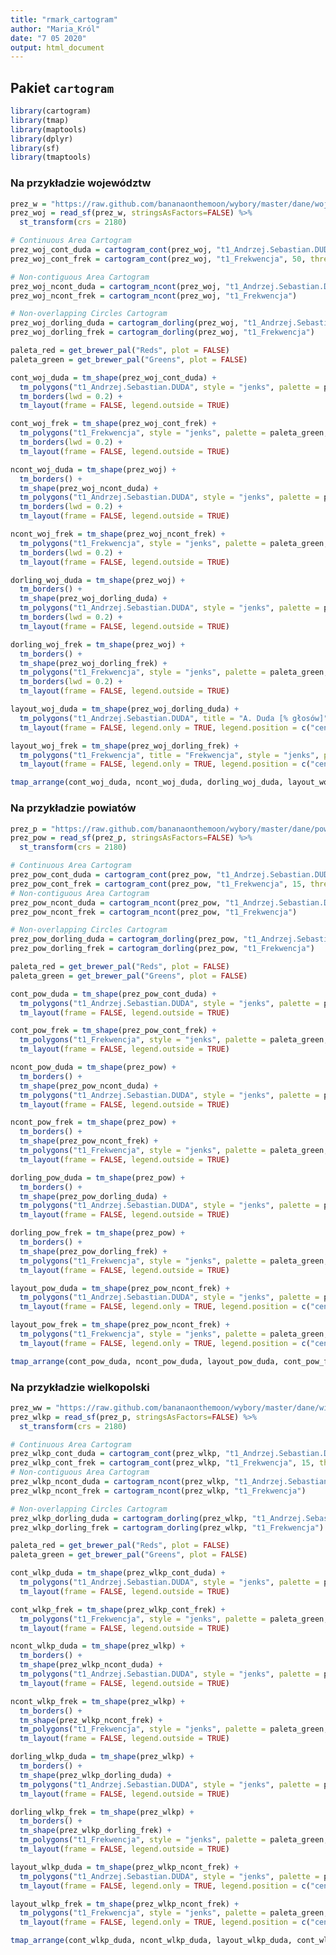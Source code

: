 ```yaml
---
title: "rmark_cartogram"
author: "Maria_Król"
date: "7 05 2020"
output: html_document
---
```


## Pakiet `cartogram`

```r

library(cartogram)
library(tmap)
library(maptools)
library(dplyr)
library(sf)
library(tmaptools)

```

### Na przykładzie województw
```r

prez_w = "https://raw.github.com/bananaonthemoon/wybory/master/dane/wojewodztwa.gpkg"
prez_woj = read_sf(prez_w, stringsAsFactors=FALSE) %>%
  st_transform(crs = 2180)

```

```r

# Continuous Area Cartogram
prez_woj_cont_duda = cartogram_cont(prez_woj, "t1_Andrzej.Sebastian.DUDA", 8)
prez_woj_cont_frek = cartogram_cont(prez_woj, "t1_Frekwencja", 50, threshold = 0.1)

# Non-contiguous Area Cartogram
prez_woj_ncont_duda = cartogram_ncont(prez_woj, "t1_Andrzej.Sebastian.DUDA")
prez_woj_ncont_frek = cartogram_ncont(prez_woj, "t1_Frekwencja")

# Non-overlapping Circles Cartogram
prez_woj_dorling_duda = cartogram_dorling(prez_woj, "t1_Andrzej.Sebastian.DUDA")
prez_woj_dorling_frek = cartogram_dorling(prez_woj, "t1_Frekwencja")

```

```r

paleta_red = get_brewer_pal("Reds", plot = FALSE)
paleta_green = get_brewer_pal("Greens", plot = FALSE)

```

```r

cont_woj_duda = tm_shape(prez_woj_cont_duda) + 
  tm_polygons("t1_Andrzej.Sebastian.DUDA", style = "jenks", palette = paleta_red, lwd = 0.01, legend.show = FALSE) +
  tm_borders(lwd = 0.2) +
  tm_layout(frame = FALSE, legend.outside = TRUE)

cont_woj_frek = tm_shape(prez_woj_cont_frek) + 
  tm_polygons("t1_Frekwencja", style = "jenks", palette = paleta_green, lwd = 0.01, legend.show = FALSE) +
  tm_borders(lwd = 0.2) +
  tm_layout(frame = FALSE, legend.outside = TRUE)

```

```r

ncont_woj_duda = tm_shape(prez_woj) + 
  tm_borders() + 
  tm_shape(prez_woj_ncont_duda) + 
  tm_polygons("t1_Andrzej.Sebastian.DUDA", style = "jenks", palette = paleta_red, lwd = 0.01, legend.show = FALSE) +
  tm_borders(lwd = 0.2) +
  tm_layout(frame = FALSE, legend.outside = TRUE)

ncont_woj_frek = tm_shape(prez_woj_ncont_frek) + 
  tm_polygons("t1_Frekwencja", style = "jenks", palette = paleta_green,lwd = 0.01, legend.show = FALSE) +
  tm_borders(lwd = 0.2) +
  tm_layout(frame = FALSE, legend.outside = TRUE)

```

```r

dorling_woj_duda = tm_shape(prez_woj) + 
  tm_borders() + 
  tm_shape(prez_woj_dorling_duda) + 
  tm_polygons("t1_Andrzej.Sebastian.DUDA", style = "jenks", palette = paleta_red, lwd = 0.01, legend.show = FALSE) +
  tm_borders(lwd = 0.2) +
  tm_layout(frame = FALSE, legend.outside = TRUE)

dorling_woj_frek = tm_shape(prez_woj) + 
  tm_borders() + 
  tm_shape(prez_woj_dorling_frek) + 
  tm_polygons("t1_Frekwencja", style = "jenks", palette = paleta_green, lwd = 0.01, legend.show = FALSE) +
  tm_borders(lwd = 0.2) +
  tm_layout(frame = FALSE, legend.outside = TRUE)

```

```r

layout_woj_duda = tm_shape(prez_woj_dorling_duda) + 
  tm_polygons("t1_Andrzej.Sebastian.DUDA", title = "A. Duda [% głosów]", style = "jenks", palette = paleta_red, legend.reverse = TRUE) +
  tm_layout(frame = FALSE, legend.only = TRUE, legend.position = c("center", "center"))

layout_woj_frek = tm_shape(prez_woj_dorling_frek) + 
  tm_polygons("t1_Frekwencja", title = "Frekwencja", style = "jenks", palette = paleta_green, legend.reverse = TRUE) +
  tm_layout(frame = FALSE, legend.only = TRUE, legend.position = c("center", "center"))

```

```r

tmap_arrange(cont_woj_duda, ncont_woj_duda, dorling_woj_duda, layout_woj_duda, cont_woj_frek, ncont_woj_frek, dorling_woj_frek, layout_woj_frek, nrow = 2)

```

### Na przykładzie powiatów
```r

prez_p = "https://raw.github.com/bananaonthemoon/wybory/master/dane/powiaty.gpkg"
prez_pow = read_sf(prez_p, stringsAsFactors=FALSE) %>%
  st_transform(crs = 2180)

```

```r

# Continuous Area Cartogram
prez_pow_cont_duda = cartogram_cont(prez_pow, "t1_Andrzej.Sebastian.DUDA", 8)
prez_pow_cont_frek = cartogram_cont(prez_pow, "t1_Frekwencja", 15, threshold = 0.1)
# Non-contiguous Area Cartogram
prez_pow_ncont_duda = cartogram_ncont(prez_pow, "t1_Andrzej.Sebastian.DUDA")
prez_pow_ncont_frek = cartogram_ncont(prez_pow, "t1_Frekwencja")

# Non-overlapping Circles Cartogram
prez_pow_dorling_duda = cartogram_dorling(prez_pow, "t1_Andrzej.Sebastian.DUDA")
prez_pow_dorling_frek = cartogram_dorling(prez_pow, "t1_Frekwencja")

```

```r

paleta_red = get_brewer_pal("Reds", plot = FALSE)
paleta_green = get_brewer_pal("Greens", plot = FALSE)

```

```r

cont_pow_duda = tm_shape(prez_pow_cont_duda) + 
  tm_polygons("t1_Andrzej.Sebastian.DUDA", style = "jenks", palette = paleta_red, legend.show = FALSE) +
  tm_layout(frame = FALSE, legend.outside = TRUE)

cont_pow_frek = tm_shape(prez_pow_cont_frek) + 
  tm_polygons("t1_Frekwencja", style = "jenks", palette = paleta_green, legend.show = FALSE) +
  tm_layout(frame = FALSE, legend.outside = TRUE)

```

```r

ncont_pow_duda = tm_shape(prez_pow) + 
  tm_borders() + 
  tm_shape(prez_pow_ncont_duda) + 
  tm_polygons("t1_Andrzej.Sebastian.DUDA", style = "jenks", palette = paleta_red, legend.show = FALSE) +
  tm_layout(frame = FALSE, legend.outside = TRUE)

ncont_pow_frek = tm_shape(prez_pow) + 
  tm_borders() + 
  tm_shape(prez_pow_ncont_frek) + 
  tm_polygons("t1_Frekwencja", style = "jenks", palette = paleta_green, legend.show = FALSE) +
  tm_layout(frame = FALSE, legend.outside = TRUE)

```

```r

dorling_pow_duda = tm_shape(prez_pow) + 
  tm_borders() + 
  tm_shape(prez_pow_dorling_duda) + 
  tm_polygons("t1_Andrzej.Sebastian.DUDA", style = "jenks", palette = paleta_red, legend.show = FALSE) +
  tm_layout(frame = FALSE, legend.outside = TRUE)

dorling_pow_frek = tm_shape(prez_pow) + 
  tm_borders() + 
  tm_shape(prez_pow_dorling_frek) + 
  tm_polygons("t1_Frekwencja", style = "jenks", palette = paleta_green, legend.show = FALSE) +
  tm_layout(frame = FALSE, legend.outside = TRUE)

```

```r

layout_pow_duda = tm_shape(prez_pow_ncont_frek) + 
  tm_polygons("t1_Andrzej.Sebastian.DUDA", style = "jenks", palette = paleta_red, legend.reverse = TRUE) +
  tm_layout(frame = FALSE, legend.only = TRUE, legend.position = c("center", "center"))

layout_pow_frek = tm_shape(prez_pow_ncont_frek) + 
  tm_polygons("t1_Frekwencja", style = "jenks", palette = paleta_green, legend.reverse = TRUE) +
  tm_layout(frame = FALSE, legend.only = TRUE, legend.position = c("center", "center"))

```

```r

tmap_arrange(cont_pow_duda, ncont_pow_duda, layout_pow_duda, cont_pow_frek, ncont_pow_frek, layout_pow_frek, nrow = 2)

```

### Na przykładzie wielkopolski
```r

prez_ww = "https://raw.github.com/bananaonthemoon/wybory/master/dane/wielkopolska.gpkg"
prez_wlkp = read_sf(prez_p, stringsAsFactors=FALSE) %>%
  st_transform(crs = 2180)

```

```r

# Continuous Area Cartogram
prez_wlkp_cont_duda = cartogram_cont(prez_wlkp, "t1_Andrzej.Sebastian.DUDA", 8)
prez_wlkp_cont_frek = cartogram_cont(prez_wlkp, "t1_Frekwencja", 15, threshold = 0.1)
# Non-contiguous Area Cartogram
prez_wlkp_ncont_duda = cartogram_ncont(prez_wlkp, "t1_Andrzej.Sebastian.DUDA")
prez_wlkp_ncont_frek = cartogram_ncont(prez_wlkp, "t1_Frekwencja")

# Non-overlapping Circles Cartogram
prez_wlkp_dorling_duda = cartogram_dorling(prez_wlkp, "t1_Andrzej.Sebastian.DUDA")
prez_wlkp_dorling_frek = cartogram_dorling(prez_wlkp, "t1_Frekwencja")

```

```r

paleta_red = get_brewer_pal("Reds", plot = FALSE)
paleta_green = get_brewer_pal("Greens", plot = FALSE)

```

```r

cont_wlkp_duda = tm_shape(prez_wlkp_cont_duda) + 
  tm_polygons("t1_Andrzej.Sebastian.DUDA", style = "jenks", palette = paleta_red, legend.show = FALSE) +
  tm_layout(frame = FALSE, legend.outside = TRUE)

cont_wlkp_frek = tm_shape(prez_wlkp_cont_frek) + 
  tm_polygons("t1_Frekwencja", style = "jenks", palette = paleta_green, legend.show = FALSE) +
  tm_layout(frame = FALSE, legend.outside = TRUE)

```

```r

ncont_wlkp_duda = tm_shape(prez_wlkp) + 
  tm_borders() + 
  tm_shape(prez_wlkp_ncont_duda) + 
  tm_polygons("t1_Andrzej.Sebastian.DUDA", style = "jenks", palette = paleta_red, legend.show = FALSE) +
  tm_layout(frame = FALSE, legend.outside = TRUE)

ncont_wlkp_frek = tm_shape(prez_wlkp) + 
  tm_borders() + 
  tm_shape(prez_wlkp_ncont_frek) + 
  tm_polygons("t1_Frekwencja", style = "jenks", palette = paleta_green, legend.show = FALSE) +
  tm_layout(frame = FALSE, legend.outside = TRUE)

```

```r

dorling_wlkp_duda = tm_shape(prez_wlkp) + 
  tm_borders() + 
  tm_shape(prez_wlkp_dorling_duda) + 
  tm_polygons("t1_Andrzej.Sebastian.DUDA", style = "jenks", palette = paleta_red, legend.show = FALSE) +
  tm_layout(frame = FALSE, legend.outside = TRUE)

dorling_wlkp_frek = tm_shape(prez_wlkp) + 
  tm_borders() + 
  tm_shape(prez_wlkp_dorling_frek) + 
  tm_polygons("t1_Frekwencja", style = "jenks", palette = paleta_green, legend.show = FALSE) +
  tm_layout(frame = FALSE, legend.outside = TRUE)

```

```r

layout_wlkp_duda = tm_shape(prez_wlkp_ncont_frek) + 
  tm_polygons("t1_Andrzej.Sebastian.DUDA", style = "jenks", palette = paleta_red, legend.reverse = TRUE) +
  tm_layout(frame = FALSE, legend.only = TRUE, legend.position = c("center", "center"))

layout_wlkp_frek = tm_shape(prez_wlkp_ncont_frek) + 
  tm_polygons("t1_Frekwencja", style = "jenks", palette = paleta_green, legend.reverse = TRUE) +
  tm_layout(frame = FALSE, legend.only = TRUE, legend.position = c("center", "center"))

```

```r

tmap_arrange(cont_wlkp_duda, ncont_wlkp_duda, layout_wlkp_duda, cont_wlkp_frek, ncont_wlkp_frek, layout_wlkp_frek, nrow = 2)

```